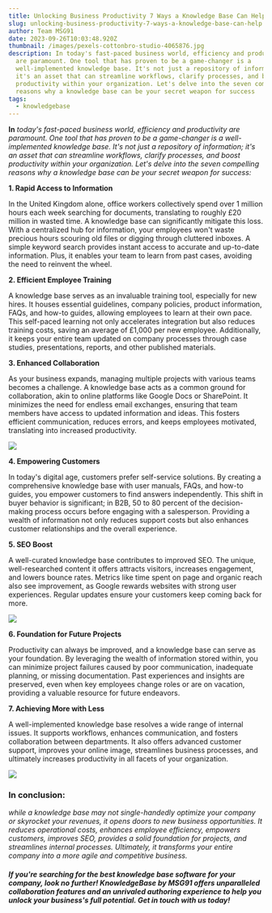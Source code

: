 ```yaml
---
title: Unlocking Business Productivity 7 Ways a Knowledge Base Can Help
slug: unlocking-business-productivity-7-ways-a-knowledge-base-can-help
author: Team MSG91
date: 2023-09-26T10:03:48.920Z
thumbnail: /images/pexels-cottonbro-studio-4065876.jpg
description: In today's fast-paced business world, efficiency and productivity
  are paramount. One tool that has proven to be a game-changer is a
  well-implemented knowledge base. It's not just a repository of information;
  it's an asset that can streamline workflows, clarify processes, and boost
  productivity within your organization. Let's delve into the seven compelling
  reasons why a knowledge base can be your secret weapon for success
tags:
  - knowledgebase
---
```

**In** *today's fast-paced business world, efficiency and productivity are paramount. One tool that has proven to be a game-changer is a well-implemented knowledge base. It's not just a repository of information; it's an asset that can streamline workflows, clarify processes, and boost productivity within your organization. Let's delve into the seven compelling reasons why a knowledge base can be your secret weapon for success:*

**1. Rapid Access to Information**



In the United Kingdom alone, office workers collectively spend over 1 million hours each week searching for documents, translating to roughly £20 million in wasted time. A knowledge base can significantly mitigate this loss. With a centralized hub for information, your employees won't waste precious hours scouring old files or digging through cluttered inboxes. A simple keyword search provides instant access to accurate and up-to-date information. Plus, it enables your team to learn from past cases, avoiding the need to reinvent the wheel.

**2. Efficient Employee Training**



A knowledge base serves as an invaluable training tool, especially for new hires. It houses essential guidelines, company policies, product information, FAQs, and how-to guides, allowing employees to learn at their own pace. This self-paced learning not only accelerates integration but also reduces training costs, saving an average of £1,000 per new employee. Additionally, it keeps your entire team updated on company processes through case studies, presentations, reports, and other published materials.



**3. Enhanced Collaboration**



As your business expands, managing multiple projects with various teams becomes a challenge. A knowledge base acts as a common ground for collaboration, akin to online platforms like Google Docs or SharePoint. It minimizes the need for endless email exchanges, ensuring that team members have access to updated information and ideas. This fosters efficient communication, reduces errors, and keeps employees motivated, translating into increased productivity.



![](/images/pexels-fauxels-3183150.jpg)

**4. Empowering Customers**



In today's digital age, customers prefer self-service solutions. By creating a comprehensive knowledge base with user manuals, FAQs, and how-to guides, you empower customers to find answers independently. This shift in buyer behavior is significant; in B2B, 50 to 80 percent of the decision-making process occurs before engaging with a salesperson. Providing a wealth of information not only reduces support costs but also enhances customer relationships and the overall experience.



**5. SEO Boost**



A well-curated knowledge base contributes to improved SEO. The unique, well-researched content it offers attracts visitors, increases engagement, and lowers bounce rates. Metrics like time spent on page and organic reach also see improvement, as Google rewards websites with strong user experiences. Regular updates ensure your customers keep coming back for more.

![](/images/pexels-pixabay-270637.jpg)

**6. Foundation for Future Projects**



Productivity can always be improved, and a knowledge base can serve as your foundation. By leveraging the wealth of information stored within, you can minimize project failures caused by poor communication, inadequate planning, or missing documentation. Past experiences and insights are preserved, even when key employees change roles or are on vacation, providing a valuable resource for future endeavors.





**7. Achieving More with Less**



A well-implemented knowledge base resolves a wide range of internal issues. It supports workflows, enhances communication, and fosters collaboration between departments. It also offers advanced customer support, improves your online image, streamlines business processes, and ultimately increases productivity in all facets of your organization.

![](/images/pexels-gerd-altmann-21696.jpg)

### **In conclusion:** 

*while a knowledge base may not single-handedly optimize your company or skyrocket your revenues, it opens doors to new business opportunities. It reduces operational costs, enhances employee efficiency, empowers customers, improves SEO, provides a solid foundation for projects, and streamlines internal processes. Ultimately, it transforms your entire company into a more agile and competitive business.*





#### ***If you're searching for the best knowledge base software for your company, look no further! KnowledgeBase by MSG91 offers unparalleled collaboration features and an unrivaled authoring experience to help you unlock your business's full potential. Get in touch with us today!***